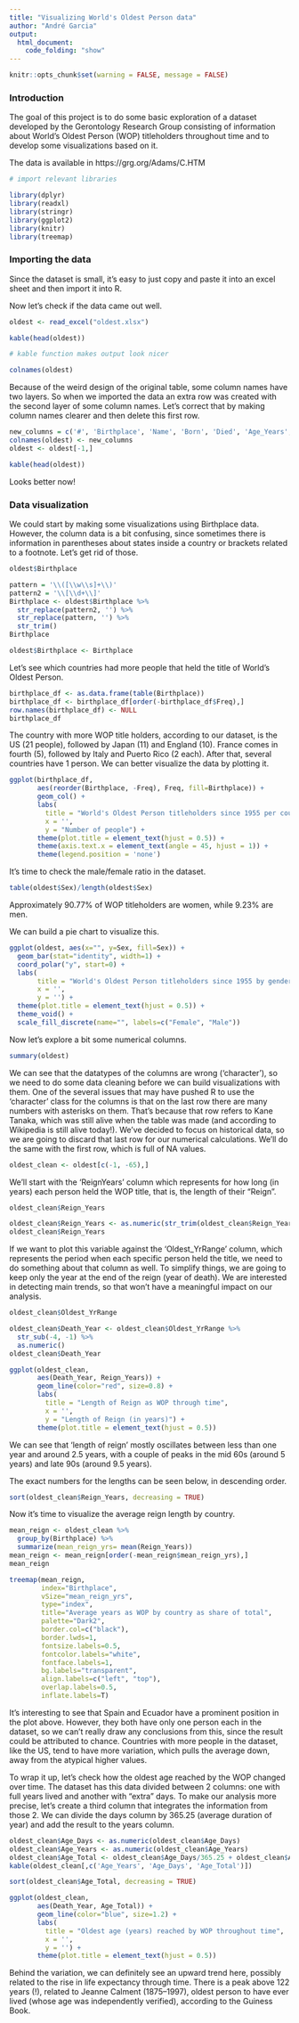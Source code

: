 ```yaml
---
title: "Visualizing World's Oldest Person data"
author: "André Garcia"
output:
  html_document:
    code_folding: "show"
---
```



```r
knitr::opts_chunk$set(warning = FALSE, message = FALSE)
```



### Introduction

The goal of this project is to do some basic exploration of a dataset developed by the Gerontology Research Group consisting of information about World’s Oldest Person (WOP) titleholders throughout time and to develop some visualizations based on it.

The data is available in https://grg.org/Adams/C.HTM

```r
# import relevant libraries

library(dplyr)
library(readxl)
library(stringr)
library(ggplot2)
library(knitr)
library(treemap)
```


### Importing the data

Since the dataset is small, it's easy to just copy and paste it into an excel sheet and then import it into R.

Now let’s check if the data came out well.


```r
oldest <- read_excel("oldest.xlsx")
```
```r
kable(head(oldest))

# kable function makes output look nicer
```
```r
colnames(oldest)
```

Because of the weird design of the original table, some column names have two layers. So when we imported the data an extra row was created with the second layer of some column names. Let's correct that by making column names clearer and then delete this first row. 

```r
new_columns = c('#', 'Birthplace', 'Name', 'Born', 'Died', 'Age_Years', 'Age_Days', 'Race', 'Sex', 'Deathplace', 'Oldest_YrRange', 'Oldest_AgeRange', 'Length_Years', 'Length_Days', 'Reign_Years', 'AccessionAge_Years', 'AccessionAge_Days', 'AddedToTable')
colnames(oldest) <- new_columns
oldest <- oldest[-1,]
```

```r
kable(head(oldest))
```
Looks better now! 

### Data visualization

We could start by making some visualizations using Birthplace data. However, the column data is a bit confusing, since sometimes there is information in parentheses about states inside a country or brackets related to a footnote. Let's get rid of those. 

```r
oldest$Birthplace
```

```r
pattern = '\\([\\w\\s]+\\)'
pattern2 = '\\[\\d+\\]'
Birthplace <- oldest$Birthplace %>%
  str_replace(pattern2, '') %>%
  str_replace(pattern, '') %>%
  str_trim()
Birthplace
```
```r
oldest$Birthplace <- Birthplace
```

Let's see which countries had more people that held the title of World's Oldest Person.

```r
birthplace_df <- as.data.frame(table(Birthplace))
birthplace_df <- birthplace_df[order(-birthplace_df$Freq),]
row.names(birthplace_df) <- NULL
birthplace_df
```

The country with more WOP title holders, according to our dataset, is the US (21 people), followed by Japan (11) and England (10). France comes in fourth (5), followed by Italy and Puerto Rico (2 each). After that, several countries have 1 person. We can better visualize the data by plotting it. 


```r
ggplot(birthplace_df,
       aes(reorder(Birthplace, -Freq), Freq, fill=Birthplace)) +
       geom_col() +
       labs(
         title = "World's Oldest Person titleholders since 1955 per country",
         x = '',
         y = "Number of people") + 
       theme(plot.title = element_text(hjust = 0.5)) +
       theme(axis.text.x = element_text(angle = 45, hjust = 1)) +
       theme(legend.position = 'none')
```

It's time to check the male/female ratio in the dataset. 

```r
table(oldest$Sex)/length(oldest$Sex)
```

Approximately 90.77% of WOP titleholders are women, while 9.23% are men.

We can build a pie chart to visualize this. 

```r
ggplot(oldest, aes(x="", y=Sex, fill=Sex)) +
  geom_bar(stat="identity", width=1) +
  coord_polar("y", start=0) +
  labs(
       title = "World's Oldest Person titleholders since 1955 by gender",
       x = '',
       y = '') + 
  theme(plot.title = element_text(hjust = 0.5)) +
  theme_void() +
  scale_fill_discrete(name="", labels=c("Female", "Male"))
```


Now let's explore a bit some numerical columns.


```r
summary(oldest)
```

We can see that the datatypes of the columns are wrong ('character'), so we need to do some data cleaning before we can build visualizations with them. One of the several issues that may have pushed R to use the 'character' class for the columns is that on the last row there are many numbers with asterisks on them. That's because that row refers to Kane Tanaka, which was still alive when the table was made (and according to Wikipedia is still alive today!). We've decided to focus on historical data, so we are going to discard that last row for our numerical calculations. We'll do the same with the first row, which is full of NA values. 

```r
oldest_clean <- oldest[c(-1, -65),]
```

We'll start with the 'ReignYears' column which represents for how long (in years) each person held the WOP title, that is, the length of their "Reign". 

```r
oldest_clean$Reign_Years
```
```r
oldest_clean$Reign_Years <- as.numeric(str_trim(oldest_clean$Reign_Years))
oldest_clean$Reign_Years
```

If we want to plot this variable against the 'Oldest_YrRange' column, which represents the period when each specific person held the title, we need to do something about that column as well. To simplify things, we are going to keep only the year at the end of the reign (year of death). We are interested in detecting main trends, so that won't have a meaningful impact on our analysis.  

```r
oldest_clean$Oldest_YrRange
```
```r
oldest_clean$Death_Year <- oldest_clean$Oldest_YrRange %>%
  str_sub(-4, -1) %>%
  as.numeric()
oldest_clean$Death_Year
```


```r
ggplot(oldest_clean,
       aes(Death_Year, Reign_Years)) +
       geom_line(color="red", size=0.8) +
       labs(
         title = "Length of Reign as WOP through time",
         x = '',
         y = "Length of Reign (in years)") + 
       theme(plot.title = element_text(hjust = 0.5))

```

We can see that 'length of reign' mostly oscillates between less than one year and around 2.5 years, with a couple of peaks in the mid 60s (around 5 years) and late 90s (around 9.5 years).

The exact numbers for the lengths can be seen below, in descending order. 

```r
sort(oldest_clean$Reign_Years, decreasing = TRUE)
```

Now it's time to visualize the average reign length by country.


```r
mean_reign <- oldest_clean %>%
  group_by(Birthplace) %>%
  summarize(mean_reign_yrs= mean(Reign_Years))
mean_reign <- mean_reign[order(-mean_reign$mean_reign_yrs),]
mean_reign

```


```r
treemap(mean_reign,
        index="Birthplace",
        vSize="mean_reign_yrs",
        type="index",
        title="Average years as WOP by country as share of total",
        palette="Dark2",
        border.col=c("black"),             
        border.lwds=1,                         
        fontsize.labels=0.5,
        fontcolor.labels="white",
        fontface.labels=1,            
        bg.labels="transparent",              
        align.labels=c("left", "top"),                                  
        overlap.labels=0.5,
        inflate.labels=T)  

```

It's interesting to see that Spain and Ecuador have a prominent position in the plot above. However, they both have only one person each in the dataset, so we can't really draw any conclusions from this, since the result could be attributed to chance. Countries with more people in the dataset, like the US, tend to have more variation, which pulls the average down, away from the atypical higher values.  


To wrap it up, let's check how the oldest age reached by the WOP changed over time. The dataset has this data divided between 2 columns: one with full years lived and another with "extra" days. To make our analysis more precise, let's create a third column that integrates the information from those 2. We can divide the days column by 365.25 (average duration of year) and add the result to the years column.


```r
oldest_clean$Age_Days <- as.numeric(oldest_clean$Age_Days)
oldest_clean$Age_Years <- as.numeric(oldest_clean$Age_Years)
oldest_clean$Age_Total <- oldest_clean$Age_Days/365.25 + oldest_clean$Age_Years
kable(oldest_clean[,c('Age_Years', 'Age_Days', 'Age_Total')])
```

```r
sort(oldest_clean$Age_Total, decreasing = TRUE)
```




```r
ggplot(oldest_clean,
       aes(Death_Year, Age_Total)) +
       geom_line(color="blue", size=1.2) +
       labs(
         title = "Oldest age (years) reached by WOP throughout time",
         x = '',
         y = '') + 
       theme(plot.title = element_text(hjust = 0.5))


```

Behind the variation, we can definitely see an upward trend here, possibly related to the rise in life expectancy through time. There is a peak above 122 years (!), related to	Jeanne Calment (1875–1997), oldest person to have ever lived (whose age was independently verified), according to the Guiness Book.  



